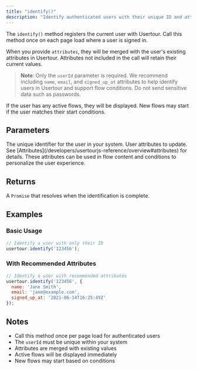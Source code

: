```yaml
---
title: "identify()"
description: "Identify authenticated users with their unique ID and attributes"
---
```


The `identify()` method registers the current user with Usertour. Call this method once on each page load where a user is signed in.

When you provide `attributes`, they will be merged with the user's existing attributes in Usertour. Attributes not included in the call will retain their current values.

> **Note**: Only the `userId` parameter is required. We recommend including `name`, `email`, and `signed_up_at` attributes to help identify users in Usertour and support flow conditions. Do not send sensitive data such as passwords.

If the user has any active flows, they will be displayed. New flows may start if the user matches their start conditions.

## Parameters

<ParamField path="userId" type="string" required>
  The unique identifier for the user in your system.
</ParamField>

<ParamField path="attributes" type="object">
  User attributes to update. See [Attributes](/developers/usertourjs-reference/overview#attributes) for details. These attributes can be used in flow content and conditions to personalize the user experience.
</ParamField>

## Returns
A `Promise` that resolves when the identification is complete.

## Examples

### Basic Usage
```javascript
// Identify a user with only their ID
usertour.identify('123456');
```

### With Recommended Attributes
```javascript
// Identify a user with recommended attributes
usertour.identify('123456', {
  name: 'Jane Smith',
  email: 'jane@example.com',
  signed_up_at: '2021-06-14T16:25:49Z'
});
```

## Notes

- Call this method once per page load for authenticated users
- The `userId` must be unique within your system
- Attributes are merged with existing values
- Active flows will be displayed immediately
- New flows may start based on conditions